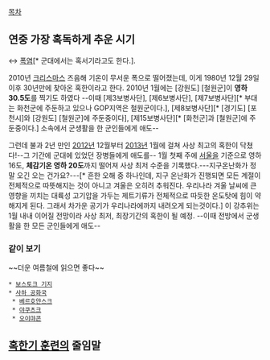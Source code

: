 [[목차]]

== 연중 가장 혹독하게 추운 시기 ==
↔ [[폭염]][* 군대에서는 혹서기라고도 한다.].

2010년 [[크리스마스]] 즈음해 기온이 무서운 폭으로 떨어졌는데, 이게 1980년 12월 29일 이후 30년만에 찾아온 혹한이라고 한다.
2010년 1월에는 [강원도] [철원군]이 '''영하 30.5도'''를 찍기도 하였다 --이때 [제3보병사단], [제6보병사단], [제7보병사단][* 부대는 화천군에 주둔하고 있으나 GOP지역은 철원군이다.], [제8보병사단][* [경기도] [포천시]와 [강원도] [철원군]에 주둔중이다], [제15보병사단][* [화천군]과 [철원군]에 주둔중이다.]  소속에서 군생활을 한 군인들에게 애도--

그런데 불과 2년 만인 [[2012년]] 12월부터 [[2013년]] 1월에 걸쳐 사상 최고의 혹한이 닥쳤다!--그 기간에 군대에 있었던 장병들에게 애도를-- 1월 첫째 주에 [[서울]]을 기준으로 영하 16도, '''체감기온 영하 20도'''까지 떨어져 사상 최저 수준을 기록했다.---지구온난화가 정말 오긴 오는 건가요?---[* 흔한 오해 중 하나인데, 지구 온난화가 진행되면 모든 계절이 전체적으로 따뜻해지는 것이 아니고 겨울은 오히려 추워진다. 우리나라 겨울 날씨에 큰 영향을 끼치는 대륙성 고기압을 가두는 제트기류가 전체적으로 따듯한 온도탓에 힘이 약해지게 된다. 그래서 차가운 공기가 우리나라에까지 내려오게 되는것이다.] 이 강추위는 1월 내내 이어질 전망이라 사상 최저, 최장기간의 혹한이 될 예정. --이때 전방에서 군생활을 한 모든 군인들에게 애도--

=== 같이 보기 ===

~~더운 여름철에 읽으면 좋다~~

 * [[보스토크 기지]]
 * [[사하 공화국]]
  * [[베르호얀스크]]
  * [[야쿠츠크]]
  * [[오이먀콘]]


== [[혹한기 훈련]]의 줄임말 ==
